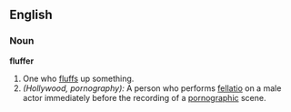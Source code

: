 ==English==

===Noun===
'''fluffer'''
#One who [[fluff]]s up something.
#''(Hollywood, pornography):'' A person who performs [[fellatio]] on a male actor immediately before the recording of a [[pornographic]] scene.